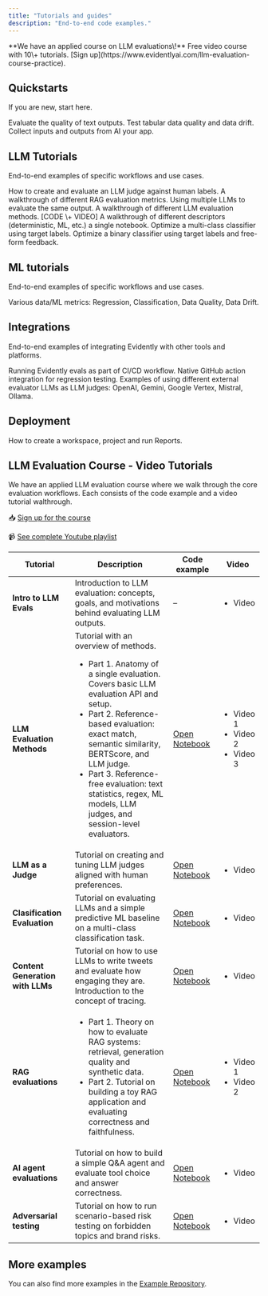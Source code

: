 ```yaml
---
title: "Tutorials and guides"
description: "End-to-end code examples."
---
```


<Note>
  **We have an applied course on LLM evaluations\!** Free video course with 10\+ tutorials. [Sign up](https://www.evidentlyai.com/llm-evaluation-course-practice).
</Note>

## Quickstarts

If you are new, start here.

<CardGroup cols={3}>
  <Card title="LLM quickstart" icon="comment-text" href="/quickstart_llm">
    Evaluate the quality of text outputs.
  </Card>
  <Card title="ML quickstart" icon="table" href="/quickstart_ml">
    Test tabular data quality and data drift.
  </Card>
  <Card title="Tracing quickstart" icon="bars-staggered" href="/quickstart_tracing">
    Collect inputs and outputs from AI your app.
  </Card>
</CardGroup>

## LLM Tutorials

End-to-end examples of specific workflows and use cases.

<CardGroup cols={2}>
  <Card title="LLM as a judge" icon="scale-balanced" href="/examples/LLM_judge">
    How to create and evaluate an LLM judge against human labels.
  </Card>
  <Card title="RAG evaluation" icon="comment" href="/examples/LLM_rag_evals">
    A walkthrough of different RAG evaluation metrics.
  </Card>
  <Card title="LLM as a jury" icon="dice" href="LLM_jury">
    Using multiple LLMs to evaluate the same output.
  </Card>
  <Card title="LLM evaluation methods" icon="text" href="LLM_evals">
    A walkthrough of different LLM evaluation methods. [CODE \+ VIDEO]
  </Card>
  <Card title="Descriptor cookbook" icon="book" href="https://github.com/evidentlyai/evidently/blob/main/examples/cookbook/descriptors.ipynb">
    A walkthrough of different descriptors (deterministic, ML, etc.) a single notebook.
  </Card>
  <Card title="LLM judge prompt optimization (1)" icon="hotel" href="https://github.com/evidentlyai/evidently/blob/main/examples/cookbook/prompt_optimization_bookings_example.ipynb">
    Optimize a multi-class classifier using target labels.
  </Card>
  <Card title="LLM judge prompt optimization (2)" icon="code" href="https://github.com/evidentlyai/evidently/blob/main/examples/cookbook/prompt_optimization_code_review_example.ipynb">
    Optimize a binary classifier using target labels and free-form feedback.
  </Card>
</CardGroup>

## ML tutorials

End-to-end examples of specific workflows and use cases.

<CardGroup cols={2}>
  <Card title="Metric cookbook" icon="book" href="https://github.com/evidentlyai/evidently/blob/main/examples/cookbook/metrics.ipynb">
    Various data/ML metrics: Regression, Classification, Data Quality, Data Drift.
  </Card>
</CardGroup>

## Integrations

End-to-end examples of integrating Evidently with other tools and platforms.

<CardGroup cols={2}>
  <Card title="GitHub actions" icon="code" href="/examples/GitHub_actions">
    Running Evidently evals as part of CI/CD workflow. Native GitHub action integration for regression testing.
  </Card>
  <Card title="Different LLM providers as judges" icon="sparkles" href="https://github.com/evidentlyai/evidently/blob/main/examples/future_examples/llm_providers.ipynb">
    Examples of using different external evaluator LLMs as LLM judges: OpenAI, Gemini, Google Vertex, Mistral, Ollama.
  </Card>
</CardGroup>

## Deployment

<CardGroup cols={2}>
  <Card title="Evidently Open-source UI tutorial" icon="laptop-code" href="https://github.com/evidentlyai/evidently/blob/main/examples/service/workspace_tutorial.ipynb">
    How to create a workspace, project and run Reports.
  </Card>
</CardGroup>

## LLM Evaluation Course - Video Tutorials

We have an applied LLM evaluation course where we walk through the core evaluation workflows. Each consists of the code example and a video tutorial walthrough.

📥 [Sign up for the course](https://www.evidentlyai.com/llm-evaluation-course-practice)

📹 [See complete Youtube playlist](https://www.youtube.com/watch?v=K8LLVi5Xrh8&list=PL9omX6impEuNTr0KGLChHwhvN-q3ZF12d&index=2)

| **Tutorial**                     | **Description**                                                                                                                                                                                                                                                                                                                                                                                                                                            | **Code example**                                                                                                                         | **Video**                                                                                                                                 |
| -------------------------------- | ---------------------------------------------------------------------------------------------------------------------------------------------------------------------------------------------------------------------------------------------------------------------------------------------------------------------------------------------------------------------------------------------------------------------------------------------------------- | ---------------------------------------------------------------------------------------------------------------------------------------- | ----------------------------------------------------------------------------------------------------------------------------------------- |
| **Intro to LLM Evals**           | Introduction to LLM evaluation: concepts, goals, and motivations behind evaluating LLM outputs.                                                                                                                                                                                                                                                                                                                                                            | –                                                                                                                                        | <ul>        <li>        Video</li>                </ul>                                                                                   |
| **LLM Evaluation Methods**       | Tutorial with an overview of methods. <ul>        <li>        Part 1. Anatomy of a single evaluation. Covers basic LLM evaluation API and setup.</li>                <li>        Part 2. Reference-based evaluation: exact match, semantic similarity, BERTScore, and LLM judge.</li>                <li>        Part 3. Reference-free evaluation: text statistics, regex, ML models, LLM judges, and session-level evaluators.</li>                </ul> | [Open Notebook](https://github.com/evidentlyai/community-examples/blob/main/learn/LLMCourse_Tutorial_1_Intro_to_LLM_evals_methods.ipynb) | <ul>        <li>        Video 1</li>                <li>        Video 2</li>                <li>        Video 3</li>                </ul> |
| **LLM as a Judge**               | Tutorial on creating and tuning LLM judges aligned with human preferences.                                                                                                                                                                                                                                                                                                                                                                                 | [Open Notebook](LLMCourse_Tutorial_2_LLM_as_a_judge.ipynb)                                                                               | <ul>        <li>        Video</li>                </ul>                                                                                   |
| **Clasification Evaluation**     | Tutorial on evaluating LLMs and a simple predictive ML baseline on a multi-class classification task.                                                                                                                                                                                                                                                                                                                                                      | [Open Notebook](https://github.com/evidentlyai/community-examples/blob/main/learn/LLMCourse_Classification_Evals.ipynb)                  | <ul>        <li>        Video</li>                </ul>                                                                                   |
| **Content Generation with LLMs** | Tutorial on how to use LLMs to write tweets and evaluate how engaging they are. Introduction to the concept of tracing.                                                                                                                                                                                                                                                                                                                                    | [Open Notebook](https://github.com/evidentlyai/community-examples/blob/main/learn/LLMCourse_Content_Generation_Evals.ipynb)              | <ul>        <li>        Video</li>                </ul>                                                                                   |
| **RAG evaluations**              | <ul>        <li>        Part 1. Theory on how to evaluate RAG systems: retrieval, generation quality and synthetic data.</li>                <li>        Part 2. Tutorial on building a toy RAG application and evaluating correctness and faithfulness.</li>                </ul>                                                                                                                                                                         | [Open Notebook](https://github.com/evidentlyai/community-examples/blob/main/learn/LLMCourse_RAG_Evals.ipynb)                             | <ul>        <li>        Video 1</li>                <li>        Video 2</li>                </ul>                                         |
| **AI agent evaluations**         | Tutorial on how to build a simple Q&A agent and evaluate tool choice and answer correctness.                                                                                                                                                                                                                                                                                                                                                               | [Open Notebook](https://github.com/evidentlyai/community-examples/blob/main/learn/LLMCourse_Agent_Evals.ipynb)                           | <ul>        <li>        Video</li>                </ul>                                                                                   |
| **Adversarial testing**          | Tutorial on how to run scenario-based risk testing on forbidden topics and brand risks.                                                                                                                                                                                                                                                                                                                                                                    | [Open Notebook](https://github.com/evidentlyai/community-examples/blob/main/learn/LLMCourse_Adversarial_Testing.ipynb)                   | <ul>        <li>        Video</li>                </ul>                                                                                   |

## More examples

You can also find more examples in the [Example Repository](https://github.com/evidentlyai/community-examples).